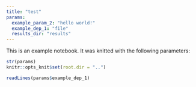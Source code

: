 ```yaml
---
title: "test"
params:
  example_param_2: "hello world!"
  example_dep_1: "file"
  results_dir: "results"
---
```

This is an example notebook. It was knitted with the following parameters:

```r
str(params)
knitr::opts_knit$set(root.dir = "..")
```

```r
readLines(params$example_dep_1)
```

